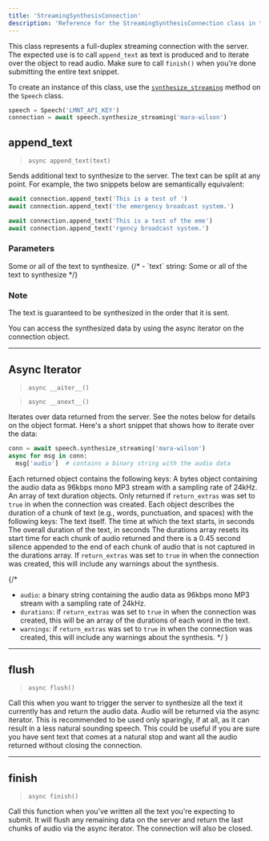 ```yaml
---
title: 'StreamingSynthesisConnection'
description: 'Reference for the StreamingSynthesisConnection class in the Python SDK'
---
```


This class represents a full-duplex streaming connection with the server. The expected use is to call `append_text` as text is produced
and to iterate over the object to read audio. Make sure to call `finish()` when you're done submitting the entire text snippet.

To create an instance of this class, use the [`synthesize_streaming`](speech#synthesize-streaming) method on the `Speech` class.

```python
speech = Speech('LMNT_API_KEY')
connection = await speech.synthesize_streaming('mara-wilson')
```

## append_text

> `async append_text(text)`

Sends additional text to synthesize to the server. The text can be split at any point. For example, the two snippets
below are semantically equivalent:

```python
await connection.append_text('This is a test of ')
await connection.append_text('the emergency broadcast system.')
```

```python
await connection.append_text('This is a test of the eme')
await connection.append_text('rgency broadcast system.')
```

### Parameters
<ResponseField name='text' type='str' required>
  Some or all of the text to synthesize.
</ResponseField>
{/* - `text` string: Some or all of the text to synthesize */}

### Note
The text is guaranteed to be synthesized in the order that it is sent.

You can access the synthesized data by using the async iterator on the connection object.

-----------

## Async Iterator

> `async __aiter__()`

> `async __anext__()`

Iterates over data returned from the server. See the notes below for details on the object format. Here's a short
snippet that shows how to iterate over the data:

```python
conn = await speech.synthesize_streaming('mara-wilson')
async for msg in conn:
  msg['audio']  # contains a binary string with the audio data
```

Each returned object contains the following keys:
<ResponseField name='audio' type='bytes'>
  A bytes object containing the audio data as 96kbps mono MP3 stream with a sampling rate of 24kHz.
</ResponseField>
<ResponseField name="durations" type="list of duration objects">
  An array of text duration objects. Only returned if `return_extras` was set to `true` in when the connection was created.
  <Expandable title="properties">
    Each object describes the duration of a chunk of text (e.g., words, punctuation, and spaces) with the following keys:
    <ResponseField name="text" type="string">
      The text itself.
    </ResponseField>
    <ResponseField name="start" type="number">
      The time at which the text starts, in seconds
    </ResponseField>
    <ResponseField name="duration" type="number">
      The overall duration of the text, in seconds
    </ResponseField>
  </Expandable>
</ResponseField>
<Note>
The durations array resets its start time for each chunk of audio returned and there is a 0.45 second silence appended to the end of each chunk of audio that is 
not captured in the durations array. 
</Note>
<ResponseField name='warnings' type='string'>
  If `return_extras` was set to `true` in when the connection was created, this will include any warnings about the synthesis.
</ResponseField>

{/*
- `audio`: a binary string containing the audio data as 96kbps mono MP3 stream with a sampling rate of 24kHz.
- `durations`: if `return_extras` was set to `true` in when the connection was created, this will be an array of the durations of each word in the text.
- `warnings`: if `return_extras` was set to `true` in when the connection was created, this will include any warnings about the synthesis.
*/ }

-----------

## flush
> `async flush()`

Call this when you want to trigger the server to synthesize all the text it
currently has and return the audio data. Audio will be returned via the
async iterator. This is recommended to be used only sparingly, if at all, 
as it can result in a less natural sounding speech. This could be useful if
you are sure you have sent text that comes at a natural stop and want all the
audio returned without closing the connection.

-----------

## finish

> `async finish()`

Call this function when you've written all the text you're expecting to submit. It will flush any remaining data on the server and return the
last chunks of audio via the async iterator. The connection will also be closed.
